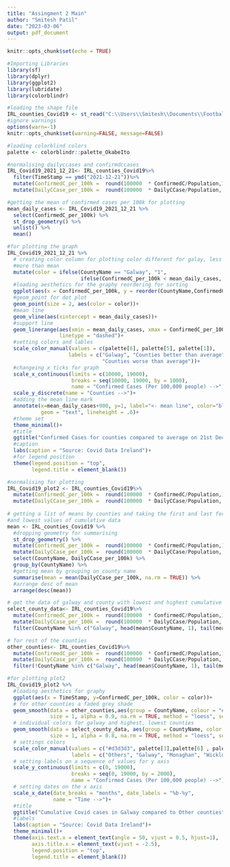 ```yaml
---
title: "Assingment 2 Main"
author: "Smitesh Patil"
date: "2023-03-06"
output: pdf_document
---
```


```r
knitr::opts_chunk$set(echo = TRUE)

#Importing Libraries
library(sf)
library(dplyr)
library(ggplot2)
library(lubridate)
library(colorblindr)

#loading the shape file
IRL_counties_Covid19 <- st_read("C:\\Users\\Smitesh\\Documents\\Football Data Analysis\\Data\\Data Visualization\\Assignment 2\\CovidCountyStatisticsIreland_v2.shp", quiet = TRUE)
#ignore warnings
options(warn=-1)
knitr::opts_chunk$set(warning=FALSE, message=FALSE)

```

```r
#loading colorblind colors
palette <- colorblindr::palette_OkabeIto

#normalising dailyccases and confirmdccases
IRL_Covid19_2021_12_21<- IRL_counties_Covid19%>%
  filter(TimeStamp == ymd("2021-12-21"))%>%
  mutate(ConfirmedC_per_100k =  round(100000  * ConfirmedC/Population,1))%>%
  mutate(DailyCCase_per_100k =  round(100000  * DailyCCase/Population, 1))

#getting the mean of confirmed cases per 100k for plotting
mean_daily_cases <- IRL_Covid19_2021_12_21 %>%
  select(ConfirmedC_per_100k) %>%
  st_drop_geometry() %>% 
  unlist() %>% 
  mean()

#for plotting the graph
IRL_Covid19_2021_12_21 %>% 
  # creating color column for plotting color different for galay, less than mean and 
  #more than mean
  mutate(color = ifelse(CountyName == "Galway", "1", 
                        ifelse(ConfirmedC_per_100k < mean_daily_cases, "2", "3"))) %>%
  #loading aesthetics for the graphy reordering for sorting
  ggplot(aes(x = ConfirmedC_per_100k, y = reorder(CountyName,ConfirmedC_per_100k)))+
  #geom_point for dot plot
  geom_point(size = 2, aes(color = color))+
  #mean line
  geom_vline(aes(xintercept = mean_daily_cases))+
  #support line
  geom_linerange(aes(xmin = mean_daily_cases, xmax = ConfirmedC_per_100k, color = color),
                 linetype = "dashed")+
  #setting colors and lables
  scale_color_manual(values = c(palette[6], palette[5], palette[1]),
                    labels = c("Galway", "Counties better than average",
                               "Counties worse than average"))+
  #changeing x ticks for graph
  scale_x_continuous(limits = c(10000, 19000),
                     breaks = seq(10000, 19000, by = 1000),
                     name = "Confirmed Cases (Per 100,000 people) -->")+
  scale_y_discrete(name = "Counties -->")+
  #adding the mean line mark
  annotate(x=mean_daily_cases+900, y=1, label="<- mean line", color="black", 
           geom = "text", lineheight = .6)+
  #theme set
  theme_minimal()+
  #title
  ggtitle("Confirmed Cases for counties compared to average on 21st Dec 21")+
  #caption
  labs(caption = "Source: Covid Data Ireland")+
  #for legend position
  theme(legend.position = "top",
        legend.title = element_blank())
```

```r
#normalising for plotting
IRL_Covid19_plot2 <- IRL_counties_Covid19%>%
  mutate(ConfirmedC_per_100k =  round(100000  * ConfirmedC/Population,1))%>%
  mutate(DailyCCase_per_100k =  round(100000  * DailyCCase/Population, 1))
  
# getting a list of means by counties and taking the first and last form highest 
#and lowest values of cumulative data
mean <- IRL_counties_Covid19 %>%
  #dropping geometry for summarising 
  st_drop_geometry() %>%
  mutate(ConfirmedC_per_100k =  round(100000  * ConfirmedC/Population,1))%>%
  mutate(DailyCCase_per_100k =  round(100000  * DailyCCase/Population, 1))%>%
  select(CountyName, DailyCCase_per_100k) %>%
  group_by(CountyName) %>%
  #getting mean by grouping on county name
  summarise(mean = mean(DailyCCase_per_100k, na.rm = TRUE)) %>%
  #arrange desc of mean 
  arrange(desc(mean))

# get the data of galway and county with lowest and highest cumulative scores
select_county_data<- IRL_counties_Covid19%>%
  mutate(ConfirmedC_per_100k =  round(100000  * ConfirmedC/Population,1))%>%
  mutate(DailyCCase_per_100k =  round(100000  * DailyCCase/Population, 1))%>%
  filter(CountyName %in% c("Galway", head(mean$CountyName, 1), tail(mean$CountyName, 1)))

# for rest of the counties
other_counties<- IRL_counties_Covid19%>%
  mutate(ConfirmedC_per_100k =  round(100000  * ConfirmedC/Population,1))%>%
  mutate(DailyCCase_per_100k =  round(100000  * DailyCCase/Population, 1))%>%
  filter(!CountyName %in% c("Galway", head(mean$CountyName, 1), tail(mean$CountyName, 1)))

#for plotting plot2
IRL_Covid19_plot2 %>%
  #loading aesthetics for graphy
  ggplot(aes(x = TimeStamp, y=ConfirmedC_per_100k, color = color))+
  # for other counties a faded grey shade
  geom_smooth(data = other_counties,aes(group = CountyName, colour = "#d3d3d3" ), 
              size = 1, alpha = 0.9, na.rm = TRUE, method = "loess", se = FALSE)+
  # individual colors for galway and highest, lowest counties 
  geom_smooth(data = select_county_data, aes(group = CountyName, color = CountyName), 
              size = 1, alpha = 0.8, na.rm = TRUE, method = "loess", se = FALSE)+
  # settings colors
  scale_color_manual(values = c("#d3d3d3", palette[3],palette[6] , palette[4]), 
                     labels = c("Others", "Galway", "Monaghan", "Wicklow"))+
  # setting labels on a sequence of values for y axis
  scale_y_continuous(limits = c(0, 19000),
                     breaks = seq(0, 19000, by = 2000),
                     name = "Confirmed Cases (Per 100,000 people) -->")+
  # setting dates on the x axis
  scale_x_date(date_breaks = "months", date_labels = "%b-%y", 
               name = "Time -->")+
  #title
  ggtitle("Cumulative Covid cases in Galway compared to Other counties")+
  #labels
  labs(caption = "Source: Covid Data Ireland")+
  theme_minimal()+
  theme(axis.text.x = element_text(angle = 50, vjust = 0.5, hjust=1),
        axis.title.x = element_text(vjust = -2.5),
        legend.position = "top",
        legend.title = element_blank())

  
```
```r



```
